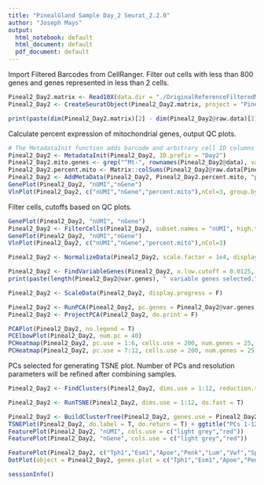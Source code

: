 ```yaml
---
title: "PinealGland Sample Day_2 Seurat_2.2.0"
author: "Joseph Mays"
output:
  html_notebook: default
  html_document: default
  pdf_document: default
---
```


Import Filtered Barcodes from CellRanger. Filter out cells with less than 800 genes and genes represented in less than 2 cells.
```r
Pineal2_Day2.matrix <- Read10X(data.dir = "./OriginalReferenceFilteredMatrix/Day2/")
Pineal2_Day2 <- CreateSeuratObject(Pineal2_Day2.matrix, project = "Pineal2_Day2", min.cells = 3, min.genes = 800)
```

```r
print(paste(dim(Pineal2_Day2.matrix)[2] - dim(Pineal2_Day2@raw.data)[2], " cells were filtered from the original matrix.", sep=''))
```

Calculate percent expression of mitochondrial genes, output QC plots. 
```r
# The MetadataInit function adds barcode and arbitrary cell ID columns to the metadata table in the Seurat Object 
Pineal2_Day2 <- MetadataInit(Pineal2_Day2, ID.prefix = "Day2")
Pineal2_Day2.mito.genes <- grep("^Mt-", rownames(Pineal2_Day2@data), value = T)
Pineal2_Day2.percent.mito <- Matrix::colSums(Pineal2_Day2@raw.data[Pineal2_Day2.mito.genes, ])/Matrix::colSums(Pineal2_Day2@raw.data)
Pineal2_Day2 <- AddMetaData(Pineal2_Day2, Pineal2_Day2.percent.mito, "percent.mito")
GenePlot(Pineal2_Day2, "nUMI","nGene")
VlnPlot(Pineal2_Day2, c("nUMI","nGene","percent.mito"),nCol=3, group.by = "orig.ident")
```
Filter cells, cutoffs based on QC plots. 
```r
GenePlot(Pineal2_Day2, "nUMI", "nGene")
Pineal2_Day2 <- FilterCells(Pineal2_Day2, subset.names = "nUMI", high.thresholds = 35000)
GenePlot(Pineal2_Day2, "nUMI","nGene")
VlnPlot(Pineal2_Day2, c("nUMI","nGene","percent.mito"),nCol=3)
```

```r
Pineal2_Day2 <- NormalizeData(Pineal2_Day2, scale.factor = 1e4, display.progress = F)
```

```r
Pineal2_Day2 <- FindVariableGenes(Pineal2_Day2, x.low.cutoff = 0.0125, x.high.cutoff = 3, y.cutoff = 0.3, do.plot = F)
print(paste(length(Pineal2_Day2@var.genes), " variable genes selected.", sep=""))
```

```r
Pineal2_Day2 <- ScaleData(Pineal2_Day2, display.progress = F)
```

```r
Pineal2_Day2 <- RunPCA(Pineal2_Day2, pc.genes = Pineal2_Day2@var.genes, pcs.compute = 40, do.print = F)
Pineal2_Day2 <- ProjectPCA(Pineal2_Day2, do.print = F)
```
```r
PCAPlot(Pineal2_Day2, no.legend = T)
PCElbowPlot(Pineal2_Day2, num.pc = 40)
PCHeatmap(Pineal2_Day2, pc.use = 1:6, cells.use = 200, num.genes = 25, do.balanced = F)
PCHeatmap(Pineal2_Day2, pc.use = 7:12, cells.use = 200, num.genes = 25, do.balanced = F)
```

PCs selected for generating TSNE plot. Number of PCs and resolution parameters will be refined after combining samples.
```r
Pineal2_Day2 <- FindClusters(Pineal2_Day2, dims.use = 1:12, reduction.type = "pca", resolution = 1.5, print.output = F, save.SNN = T)
```

```r
Pineal2_Day2 <- RunTSNE(Pineal2_Day2, dims.use = 1:12, do.fast = T)
```

```r
Pineal2_Day2 <- BuildClusterTree(Pineal2_Day2, genes.use = Pineal2_Day2@var.genes, do.plot = T, do.reorder = T, reorder.numeric = T)
TSNEPlot(Pineal2_Day2, do.label = T, do.return = T) + ggtitle("PCs 1-12, 1.5 res")
FeaturePlot(Pineal2_Day2, "nUMI", cols.use = c("light grey","red"))
FeaturePlot(Pineal2_Day2, "nGene", cols.use = c("light grey","red"))
```

```r
FeaturePlot(Pineal2_Day2, c("Tph1","Esm1","Apoe","Penk","Lum","Vwf","Sparcl1","Lyz2","C1qa","RT1-Bb"), cols.use=c("light grey","red"))
DotPlot(object = Pineal2_Day2, genes.plot = c("Tph1","Esm1","Apoe","Penk","Lum","Vwf","Sparcl1","Lyz2","C1qa","RT1-Bb"))
```

```r
sessionInfo()
```

